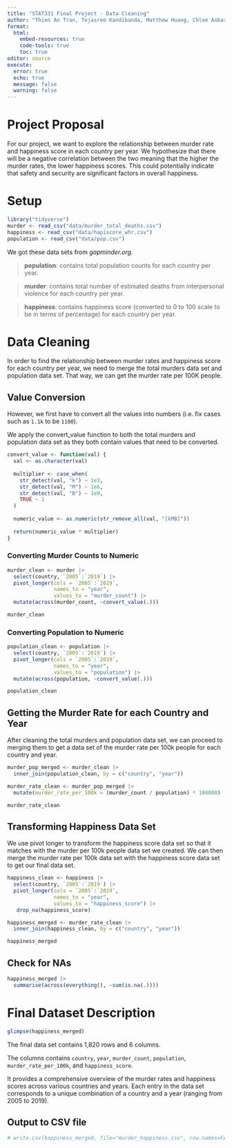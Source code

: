 ```yaml
---
title: "STAT331 Final Project - Data Cleaning"
author: "Thien An Tran, Tejasree Kandibanda, Matthew Huang, Chloe Anbarcioglu"
format: 
  html:
    embed-resources: true
    code-tools: true
    toc: true
editor: source
execute: 
  error: true
  echo: true
  message: false
  warning: false
---
```


# Project Proposal

For our project, we want to explore the relationship between murder rate and happiness score in each country per year. We hypothesize that there will be a negative correlation between the two meaning that the higher the murder rates, the lower happiness scores. This could potentially indicate that safety and security are significant factors in overall happiness.

# Setup

```r
library("tidyverse")
murder <- read_csv("data/murder_total_deaths.csv")
happiness <- read_csv("data/hapiscore_whr.csv")
population <- read_csv("data/pop.csv")
```

We got these data sets from *gapminder.org*.

> **population**: contains total population counts for each country per year.

> **murder**: contains total number of estimated deaths from interpersonal violence for each country per year.

> **happiness**: contains happiness score (converted to 0 to 100 scale to be in terms of percentage) for each country per year.

# Data Cleaning

In order to find the relationship between murder rates and happiness score for each country per year, we need to merge the total murders data set and population data set. That way, we can get the murder rate per 100K people.

## Value Conversion

However, we first have to convert all the values into numbers (i.e. fix cases such as `1.1k` to be `1100`).

We apply the convert_value function to both the total murders and population data set as they both contain values that need to be converted.

```r
convert_value <- function(val) {
  val <- as.character(val)
  
  multiplier <- case_when(
    str_detect(val, "k") ~ 1e3,
    str_detect(val, "M") ~ 1e6,
    str_detect(val, "B") ~ 1e9,
    TRUE ~ 1
  )
  
  numeric_value <- as.numeric(str_remove_all(val, "[kMB]"))
  
  return(numeric_value * multiplier)
}
```

### Converting Murder Counts to Numeric

```r
murder_clean <- murder |>
  select(country, `2005`:`2019`) |> 
  pivot_longer(cols = `2005`:`2019`,
               names_to = "year",
               values_to = "murder_count") |> 
  mutate(across(murder_count, ~convert_value(.)))

murder_clean
```

### Converting Population to Numeric

```r
population_clean <- population |>
  select(country, `2005`:`2019`) |>
  pivot_longer(cols = `2005`:`2019`,
               names_to = "year",
               values_to = "population") |>
  mutate(across(population, ~convert_value(.)))

population_clean
```

## Getting the Murder Rate for each Country and Year

After cleaning the total murders and population data set, we can proceed to merging them to get a data set of the murder rate per 100k people for each country and year.

```r
murder_pop_merged <- murder_clean |>
  inner_join(population_clean, by = c("country", "year"))

murder_rate_clean <- murder_pop_merged |>
  mutate(murder_rate_per_100k = (murder_count / population) * 100000)

murder_rate_clean
```

## Transforming Happiness Data Set

We use pivot longer to transform the happiness score data set so that it matches with the murder per 100k people data set we created. We can then merge the murder rate per 100k data set with the happiness score data set to get our final data set.

```r
happiness_clean <- happiness |>
  select(country, `2005`:`2019`) |>
  pivot_longer(cols = `2005`:`2019`,
               names_to = "year",
               values_to = "happiness_score") |>
   drop_na(happiness_score)

happiness_merged <- murder_rate_clean |>
  inner_join(happiness_clean, by = c("country", "year"))

happiness_merged
```

## Check for NAs
```r
happiness_merged |>
  summarise(across(everything(), ~sum(is.na(.))))
```

# Final Dataset Description
```r
glimpse(happiness_merged)
```

The final data set contains 1,820 rows and 6 columns.

The columns contains `country`, `year`, `murder_count`, `population`, `murder_rate_per_100k`, and `happiness_score`.

It provides a comprehensive overview of the murder rates and happiness scores across various countries and years. Each entry in the data set corresponds to a unique combination of a country and a year (ranging from 2005 to 2019).

## Output to CSV file
```r
# write.csv(happiness_merged, file="murder_happiness.csv", row.names=FALSE)
```



